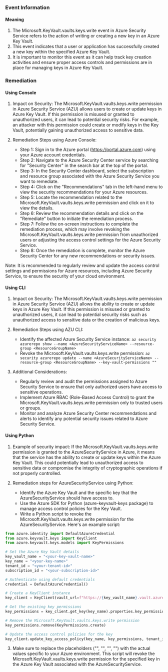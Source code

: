 
### Event Information

#### Meaning

1. The Microsoft.KeyVault.vaults.keys.write event in Azure Security Service refers to the action of writing or creating a new key in an Azure Key Vault.
2. This event indicates that a user or application has successfully created a new key within the specified Azure Key Vault.
3. It is important to monitor this event as it can help track key creation activities and ensure proper access controls and permissions are in place for managing keys in Azure Key Vault.

### Remediation

#### Using Console

1. Impact on Security: The Microsoft.KeyVault.vaults.keys.write permission in Azure Security Service (AZU) allows users to create or update keys in Azure Key Vault. If this permission is misused or granted to unauthorized users, it can lead to potential security risks. For example, an attacker with this permission could create or modify keys in the Key Vault, potentially gaining unauthorized access to sensitive data.

2. Remediation Steps using Azure Console:
   - Step 1: Sign in to the Azure portal (https://portal.azure.com) using your Azure account credentials.
   - Step 2: Navigate to the Azure Security Center service by searching for "Security Center" in the search bar at the top of the portal.
   - Step 3: In the Security Center dashboard, select the subscription and resource group associated with the Azure Security Service you want to remediate.
   - Step 4: Click on the "Recommendations" tab in the left-hand menu to view the security recommendations for your Azure resources.
   - Step 5: Locate the recommendation related to the Microsoft.KeyVault.vaults.keys.write permission and click on it to view the details.
   - Step 6: Review the recommendation details and click on the "Remediate" button to initiate the remediation process.
   - Step 7: Follow the on-screen instructions to complete the remediation process, which may involve revoking the Microsoft.KeyVault.vaults.keys.write permission from unauthorized users or adjusting the access control settings for the Azure Security Service.
   - Step 8: Once the remediation is complete, monitor the Azure Security Center for any new recommendations or security issues.

Note: It is recommended to regularly review and update the access control settings and permissions for Azure resources, including Azure Security Service, to ensure the security of your cloud environment.

#### Using CLI

1. Impact on Security: The Microsoft.KeyVault.vaults.keys.write permission in Azure Security Service (AZU) allows the ability to create or update keys in Azure Key Vault. If this permission is misused or granted to unauthorized users, it can lead to potential security risks such as unauthorized access to sensitive data or the creation of malicious keys.

2. Remediation Steps using AZU CLI:
   - Identify the affected Azure Security Service instance: `az security azurerepo show --name <AzureSecurityServiceName> --resource-group <ResourceGroupName>`
   - Revoke the Microsoft.KeyVault.vaults.keys.write permission: `az security azurerepo update --name <AzureSecurityServiceName> --resource-group <ResourceGroupName> --key-vault-permissions ""`

3. Additional Considerations:
   - Regularly review and audit the permissions assigned to Azure Security Service to ensure that only authorized users have access to sensitive operations.
   - Implement Azure RBAC (Role-Based Access Control) to grant the Microsoft.KeyVault.vaults.keys.write permission only to trusted users or groups.
   - Monitor and analyze Azure Security Center recommendations and alerts to identify any potential security issues related to Azure Security Service.

#### Using Python

1. Example of security impact: If the Microsoft.KeyVault.vaults.keys.write permission is granted to the AzureSecurityService in Azure, it means that the service has the ability to create or update keys within the Azure Key Vault. This could potentially lead to unauthorized access to sensitive data or compromise the integrity of cryptographic operations if not properly controlled.

2. Remediation steps for AzureSecurityService using Python:
   - Identify the Azure Key Vault and the specific key that the AzureSecurityService should have access to.
   - Use the Azure SDK for Python (azure-keyvault-keys package) to manage access control policies for the Key Vault.
   - Write a Python script to revoke the Microsoft.KeyVault.vaults.keys.write permission for the AzureSecurityService. Here's an example script:

```python
from azure.identity import DefaultAzureCredential
from azure.keyvault.keys import KeyClient
from azure.keyvault.keys.models import KeyPermissions

# Set the Azure Key Vault details
key_vault_name = "<your-key-vault-name>"
key_name = "<your-key-name>"
tenant_id = "<your-tenant-id>"
subscription_id = "<your-subscription-id>"

# Authenticate using default credentials
credential = DefaultAzureCredential()

# Create a KeyClient instance
key_client = KeyClient(vault_url=f"https://{key_vault_name}.vault.azure.net", credential=credential)

# Get the existing key permissions
key_permissions = key_client.get_key(key_name).properties.key_permissions

# Remove the Microsoft.KeyVault.vaults.keys.write permission
key_permissions.remove(KeyPermissions.create)

# Update the access control policies for the key
key_client.update_key_access_policy(key_name, key_permissions, tenant_id, subscription_id)
```

3. Make sure to replace the placeholders ("<your-key-vault-name>", "<your-key-name>", "<your-tenant-id>", "<your-subscription-id>") with the actual values specific to your Azure environment. This script will revoke the Microsoft.KeyVault.vaults.keys.write permission for the specified key in the Azure Key Vault associated with the AzureSecurityService.

